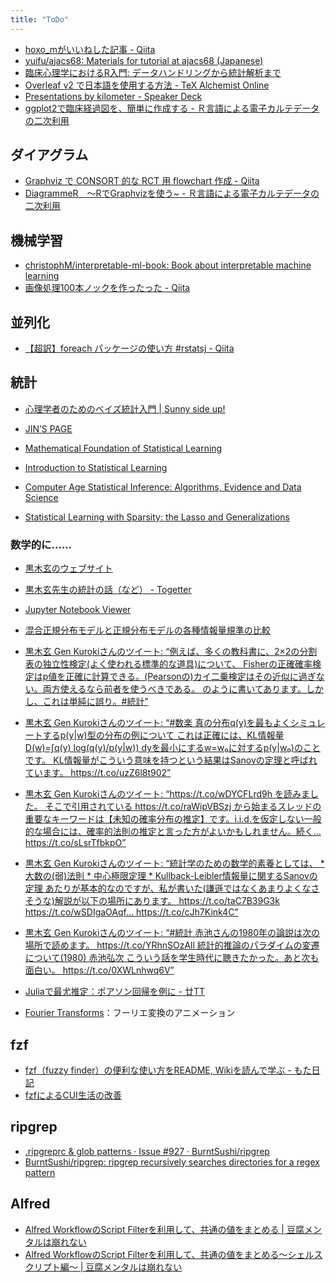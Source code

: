 ```yaml
---
title: "ToDo"
---
```


- [hoxo_mがいいねした記事 - Qiita](https://qiita.com/hoxo_m/like)
- [yuifu/ajacs68: Materials for tutorial at ajacs68 (Japanese)](https://github.com/yuifu/ajacs68)
- [臨床心理学におけるR入門: データハンドリングから統計解析まで](https://www.slideshare.net/YoshihikoKunisato/r-74207682)
- [Overleaf v2 で日本語を使用する方法 - TeX Alchemist Online](http://doratex.hatenablog.jp/entry/20180503/1525338512)
- [Presentations by kilometer - Speaker Deck](https://speakerdeck.com/kilometer)
- [ggplot2で臨床経過図を、簡単に作成する - Ｒ言語による電子カルテデータの二次利用](http://r-beginner.hatenadiary.jp/entry/2018/06/23/155503)

## ダイアグラム

- [Graphviz で CONSORT 的な RCT 用 flowchart 作成 - Qiita](https://qiita.com/babayoshihiko/items/1feec876352c5870260a)
- [DiagrammeR　〜RでGraphvizを使う~ - Ｒ言語による電子カルテデータの二次利用](http://r-beginner.hatenadiary.jp/entry/2018/03/11/081150)


## 機械学習

- [christophM/interpretable-ml-book: Book about interpretable machine learning](https://github.com/christophM/interpretable-ml-book)
- [画像処理100本ノックを作ったった - Qiita](https://qiita.com/yoyoyo_/items/2ef53f47f87dcf5d1e14)

## 並列化

- [【超訳】foreach パッケージの使い方 #rstatsj - Qiita](https://qiita.com/hoxo_m/items/04903cbbe9d023f0ed6d)

## 統計

- [心理学者のためのベイズ統計入門 | Sunny side up!](http://norimune.net/2740)
- [JIN'S PAGE](https://mjin.doshisha.ac.jp/R/)

- [Mathematical Foundation of Statistical Learning](http://watanabe-www.math.dis.titech.ac.jp/users/swatanab/joho05.pdf)
- [Introduction to Statistical Learning](http://www-bcf.usc.edu/~gareth/ISL/)
- [Computer Age Statistical Inference: Algorithms, Evidence and Data Science](https://web.stanford.edu/~hastie/CASI/)
- [Statistical Learning with Sparsity: the Lasso and Generalizations](https://web.stanford.edu/~hastie/StatLearnSparsity/)

### 数学的に……

- [黒木玄のウェブサイト](https://genkuroki.github.io/)
- [黒木玄先生の統計の話（など） - Togetter](https://togetter.com/li/1213644)
- [Jupyter Notebook Viewer](https://nbviewer.jupyter.org/gist/genkuroki/)
- [混合正規分布モデルと正規分布モデルの各種情報量規準の比較](https://nbviewer.jupyter.org/gist/genkuroki/d688c6e5e8c427dba9856d37a12bbee1)
- [黒木玄 Gen Kurokiさんのツイート: "例えば、多くの教科書に、2×2の分割表の独立性検定(よく使われる標準的な道具)について、 Fisherの正確確率検定はp値を正確に計算できる。(Pearsonの)カイ二乗検定はその近似に過ぎない。両方使えるなら前者を使うべきである。 のように書いてあります。しかし、これは単純に誤り。#統計"](https://twitter.com/genkuroki/status/1081065881889730561)
- [黒木玄 Gen Kurokiさんのツイート: "#数楽 真の分布q(y)を最もよくシミュレートするp(y|w)型の分布の例について これは正確には、KL情報量D(w)=∫q(y) log(q(y)/p(y|w)) dyを最小にするw=w₀に対するp(y|w₀)のことです。 KL情報量がこういう意味を持つという結果はSanovの定理と呼ばれています。 https://t.co/uzZ6l8t902"](https://twitter.com/genkuroki/status/1079522710781276160)
- [黒木玄 Gen Kurokiさんのツイート: "https://t.co/wDYCFLrd9h を読みました。 そこで引用されている https://t.co/raWipVBSzj から始まるスレッドの重要なキーワードは【未知の確率分布の推定】です。i.i.d.を仮定しない一般的な場合には、確率的法則の推定と言った方がよいかもしれません。続く… https://t.co/sLsrTfbkpO"](https://twitter.com/genkuroki/status/1079497388165783552)
- [黒木玄 Gen Kurokiさんのツイート: "統計学のための数学的素養としては、 * 大数の(弱)法則 * 中心極限定理 * Kullback-Leibler情報量に関するSanovの定理 あたりが基本的なのですが、私が書いた(謙遜ではなくあまりよくなさそうな)解説が以下の場所にあります。 https://t.co/taC7B39G3k https://t.co/wSDIgaOAqf… https://t.co/cJh7Kink4C"](https://twitter.com/genkuroki/status/1087287538996281345?s=12)
- [黒木玄 Gen Kurokiさんのツイート: "#統計 赤池さんの1980年の論説は次の場所で読めます。 https://t.co/YRhnSOzAll 統計的推論のパラダイムの変遷について(1980) 赤池弘次 こういう話を学生時代に聴きたかった。あと次も面白い。 https://t.co/0XWLnhwq6V"](https://twitter.com/genkuroki/status/971402131407126529)

- [Juliaで最尤推定：ポアソン回帰を例に - 廿TT](http://abrahamcow.hatenablog.com/entry/2019/01/03/201210)
- [Fourier Transforms](http://www.jezzamon.com/fourier/index.html)：フーリエ変換のアニメーション

## fzf

- [fzf（fuzzy finder）の便利な使い方をREADME, Wikiを読んで学ぶ - もた日記](https://wonderwall.hatenablog.com/entry/2017/10/06/063000)
- [fzfによるCUI生活の改善](https://blog.nijohando.jp/post/fzf-fish-vim/)

## ripgrep

- [.ripgreprc & glob patterns · Issue #927 · BurntSushi/ripgrep](https://github.com/BurntSushi/ripgrep/issues/927)
- [BurntSushi/ripgrep: ripgrep recursively searches directories for a regex pattern](https://github.com/BurntSushi/ripgrep)

## Alfred

- [Alfred WorkflowのScript Filterを利用して、共通の値をまとめる | 豆腐メンタルは崩れない](http://wbtmiu.herokuapp.com/2014/10/20/d99f603c029aa9fa19ff63582703265a/)
- [Alfred WorkflowのScript Filterを利用して、共通の値をまとめる〜シェルスクリプト編〜 | 豆腐メンタルは崩れない](https://wbtmiu.herokuapp.com/2014/10/22/5df13745be5c1915929f73c079a5ba81/)
